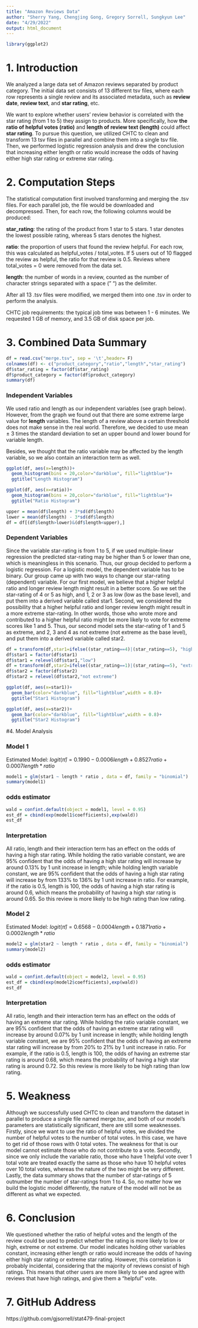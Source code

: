 ```yaml
---
title: "Amazon Reviews Data"
author: "Sherry Yang, Chengjing Gong, Gregory Sorrell, Sungkyun Lee"
date: "4/29/2022"
output: html_document
---
```



```r
library(ggplot2)
```

# 1. Introduction

We analyzed a large data set of Amazon reviews separated by product category. The initial data set consists of 13 different tsv files, where each row represents a single review and its associated metadata, such as **review date**, **review text**, and **star rating**, etc.

We want to explore whether users' review behavior is correlated with the star rating (from 1 to 5) they assign to products. More specifically, how **the ratio of helpful votes (ratio)** and **length of review text (length)** could affect **star rating**. To pursue this question, we utilized CHTC to clean and transform 13 tsv files in parallel and combine them into a single tsv file. Then, we performed logistic regression analysis and drew the conclusion that increasing either length or ratio would increase the odds of having either high star rating or extreme star rating.

# 2. Computation Steps

The statistical computation first involved transforming and merging the .tsv files. For each parallel job, the file would be downloaded and decompressed. Then, for each row, the following columns would be produced:

**star_rating**: the rating of the product from 1 star to 5 stars. 1 star denotes the lowest possible rating, whereas 5 stars denotes the highest.

**ratio**: the proportion of users that found the review helpful. For each row, this was calculated as helpful_votes / total_votes. If 5 users out of 10 flagged the review as helpful, the ratio for that review is 0.5. Reviews where total_votes = 0 were removed from the data set.

**length**: the number of words in a review, counted as the number of character strings separated 
with a space (" ") as the delimiter.

After all 13 .tsv files were modified, we merged them into one .tsv in order to perform the analysis.

CHTC job requirements: the typical job time was between 1 - 6 minutes. We requested 1 GB of memory, and 3.5 GB of disk space per job.

# 3. Combined Data Summary

```r
df = read.csv("merge.tsv", sep = '\t',header= F)
colnames(df) <- c("product_category","ratio","length","star_rating")
df$star_rating = factor(df$star_rating)
df$product_category = factor(df$product_category)
summary(df)
```

### Independent Variables

We used ratio and length as our independent variables (see graph below). However, from the graph we found out that there are some extreme large value for **length** variables. The length of a review above a certain threshold does not make sense in the real world. Therefore, we decided to use mean $\pm$ 3 times the standard deviation to set an upper bound and lower bound for variable length. 

Besides, we thought that the ratio variable may be affected by the length variable, so we also contain an interaction term as well.

```r
ggplot(df, aes(x=length))+
  geom_histogram(bins = 20,color="darkblue", fill="lightblue")+
  ggtitle("Length Histogram")

ggplot(df, aes(x=ratio))+
  geom_histogram(bins = 20,color="darkblue", fill="lightblue")+
  ggtitle("Ratio Histogram")
```

```r
upper = mean(df$length) + 3*sd(df$length) 
lower = mean(df$length) - 3*sd(df$length) 
df = df[(df$length>lower)&(df$length<upper),]
```

### Dependent Variables

Since the variable star-rating is from 1 to 5, if we used multiple-linear regression the predicted star-rating may be higher than 5 or lower than one, which is meaningless in this scenario. Thus, our group decided to perform a logistic regression. For a logistic model, the dependent variable has to be binary. Our group came up with two ways to change our star-rating (dependent) variable. For our first model, we believe that a higher helpful ratio and longer review length might result in a better score. So we set the star-rating of 4 or 5 as high, and 1, 2 or 3 as low (low as the base level), and put them into a derived variable called star1. Second, we considered the possibility that a higher helpful ratio and longer review length might result in a more extreme star-rating. In other words, those who wrote more and contributed to a higher helpful ratio might be more likely to vote for extreme scores like 1 and 5. Thus, our second model sets the star-rating of 1 and 5 as extreme, and 2, 3 and 4 as not extreme (not extreme as the base level), and put them into a derived variable called star2. 

```r
df = transform(df,star1=ifelse((star_rating==4)|(star_rating==5), "high","low"))
df$star1 = factor(df$star1)
df$star1 = relevel(df$star1,"low")
df = transform(df,star2=ifelse((star_rating==1)|(star_rating==5), "extreme","not extreme"))
df$star2 = factor(df$star2)
df$star2 = relevel(df$star2,"not extreme")
```

```r
ggplot(df, aes(x=star1))+
  geom_bar(color="darkblue", fill="lightblue",width = 0.8)+
  ggtitle("Star1 Histogram")

ggplot(df, aes(x=star2))+
  geom_bar(color="darkblue", fill="lightblue",width = 0.8)+
  ggtitle("Star2 Histogram")
```

#4. Model Analysis

### Model 1

Estimated Model: $logit(\hat{\pi}) = 0.1990 -0.0006length + 0.8527ratio + 0.0007length * ratio$

```r
model1 = glm(star1 ~ length * ratio , data = df, family = "binomial")
summary(model1)
```

### odds estimator

```r
wald = confint.default(object = model1, level = 0.95)
est_df = cbind(exp(model1$coefficients),exp(wald))
est_df
```


### Interpretation

All ratio, length and their interaction term has an effect on the odds of having a high star rating. While holding the ratio variable constant, we are 95% confident that the odds of having a high star rating will increase by around 0.13% by 1 unit increase in length; while holding length variable constant, we are 95% confident that the odds of having a high star rating will increase by from 133% to 136% by 1 unit increase in ratio. For example, if the ratio is 0.5, length is 100, the odds of having a high star rating is around 0.6, which means the probability of having a high star rating is around 0.65. So this review is more likely to be high rating than low rating.

### Model 2

Estimated Model: $logit(\hat{\pi}) = 0.6568 -0.0004length + 0.1871ratio + 0.0002length * ratio$

```r
model2 = glm(star2 ~ length * ratio , data = df, family = "binomial")
summary(model2)
```

### odds estimator
```r
wald = confint.default(object = model2, level = 0.95)
est_df = cbind(exp(model2$coefficients),exp(wald))
est_df
```

### Interpretation

All ratio, length and their interaction term has an effect on the odds of having an extreme star rating. While holding the ratio variable constant, we are 95% confident that the odds of having an extreme star rating will increase by around 0.07% by 1 unit increase in length; while holding length variable constant, we are 95% confident that the odds of having an extreme star rating will increase by from 20% to 21% by 1 unit increase in ratio. For example, if the ratio is 0.5, length is 100, the odds of having an extreme star rating is around 0.68, which means the probability of having a high star rating is around 0.72. So this review is more likely to be high rating than low rating.

# 5. Weakness
Although we successfully used CHTC to clean and transform the dataset in parallel to produce a single file named merge.tsv, and both of our model’s parameters are statistically significant, there are still some weaknesses. Firstly, since we want to use the ratio of helpful votes, we divided the number of helpful votes to the number of total votes. In this case, we have to get rid of those rows with 0 total votes. The weakness for that is our model cannot estimate those who do not contribute to a vote. Secondly, since we only include the variable ratio, those who have 1 helpful vote over 1 total vote are treated exactly the same as those who have 10 helpful votes over 10 total votes, whereas the nature of the two might be very different. Lastly, the data summary shows that the number of star-ratings of 5 outnumber the number of star-ratings from 1 to 4. So, no matter how we build the logistic model differently, the nature of the model will not be as different as what we expected.



# 6. Conclusion

We questioned whether the ratio of helpful votes and the length of the review could be used to predict whether the rating is more likely to low or high, extreme or not extreme. Our model indicates holding other variables constant, increasing either length or ratio would increase the odds of having either high star rating or extreme star rating. However, this correlation is probably incidental, considering that the majority of reviews consist of high ratings. This means that other users are more likely to see and agree with reviews that have high ratings, and give them a “helpful” vote.

# 7. GitHub Address

https://github.com/gjsorrell/stat479-final-project
